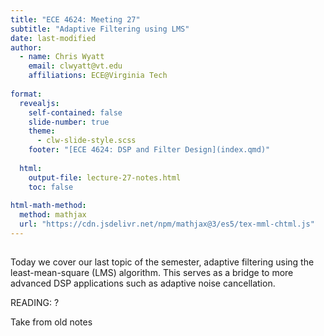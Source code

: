 ```yaml
---
title: "ECE 4624: Meeting 27"
subtitle: "Adaptive Filtering using LMS"
date: last-modified
author:
  - name: Chris Wyatt
    email: clwyatt@vt.edu
    affiliations: ECE@Virginia Tech
    
format: 
  revealjs:
    self-contained: false
    slide-number: true
    theme: 
      - clw-slide-style.scss
    footer: "[ECE 4624: DSP and Filter Design](index.qmd)"
    
  html:
    output-file: lecture-27-notes.html
    toc: false
    
html-math-method:
  method: mathjax
  url: "https://cdn.jsdelivr.net/npm/mathjax@3/es5/tex-mml-chtml.js"
---
```


##

Today we cover our last topic of the semester, adaptive filtering using the least-mean-square (LMS) algorithm. This serves as a bridge to more advanced DSP applications such as adaptive noise cancellation.
    
READING: ?

Take from old notes







